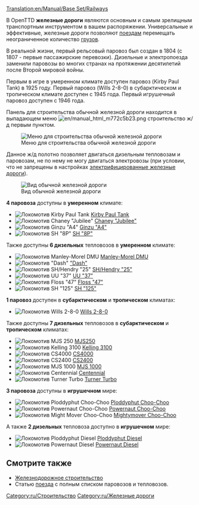 [[Translation:en/Manual/Base Set/Railways]]
{{ru/Типы железных дорог}}

В OpenTTD '''железные дороги''' являются основным и самым зрелищным транспортным инструментом в вашем распоряжении. Универсальные и эффективные, железные дороги позволяют [[ru/Manual/Поезда|поездам]] перемещать неограниченное количество [[ru/Manual/Груз|грузов]].

В реальной жизни, первый рельсовый паровоз был создан в 1804 (с 1807 - первые пассажирские перевозки). Дизельные и электропоезда  заменили паровозы во многих странах на протяжении десятилетий после Второй мировой войны.

Первым в игре в умеренном климате доступен паровоз (Kirby Paul Tank) в 1925 году. Первый паровоз (Wills 2-8-0) в субарктическом и тропическом климате доступен с 1945 года. Первый игрушечный паровоз доступен с 1946 года.

Панель для строительства обычной железной дороги находится в выпадающем меню [[File:en/manual html m772c5b23.png]] строительство ж/д первым пунктом.

[[File:ru/Openttd-rail1.png|none|Меню для строительства обычной железной дороги]]

Данное ж/д полотно позволяет двигаться дизельным тепловозам и паровозам, не по нему не могу двигаться электровозы (при условии, что не запрещены в настройках [[ru/Manual/Base Set/Электрифицированные железные дороги|электрифицированные железные дороги]]).

[[File:en/Railway.png|none|frame|Вид обычной железной дороги]]

'''4 паровоза''' доступны в '''умеренном''' климате:
*[[File:en/Kirbypaultank.png|Локомотив Kirby Paul Tank]] [[ru/Manual/Base Set/Trains/Kirby Paul Tank|Kirby Paul Tank]]
*[[File:en/Chaneyjubilee.png|Локомотив Chaney "Jubilee"]] [[ru/Manual/Base Set/Trains/Chaney "Jubilee"|Chaney "Jubilee"]]
*[[File:en/Ginzua4.png|Локомотив Ginzu "A4"]] [[ru/Manual/Base Set/Trains/Ginzu "A4"|Ginzu "A4"]]
*[[File:en/Sh8p.png|Локомотив SH "8P"]] [[ru/Manual/Base Set/Trains/SH "8P"|SH "8P"]]
Также доступны '''6 дизельных''' тепловозов в '''умеренном''' климате:
*[[File:en/Manleymoreldmu.png|Локомотив Manley-Morel DMU]] [[ru/Manual/Base Set/Trains/Manley-Morel DMU|Manley-Morel DMU]]
*[[File:en/Dash.png|Локомотив "Dash"]] [[ru/Manual/Base Set/Trains/Dash|"Dash"]]
*[[File:en/Shhendry25.png|Локомотив SH/Hendry "25"]] [[ru/Manual/Base Set/Trains/SH/Hendry "25"|SH/Hendry "25"]]
*[[File:en/Uu37.png|Локомотив UU "37"]] [[ru/Manual/Base Set/Trains/UU "37"|UU "37"]]
*[[File:en/Floss47.png|Локомотив Floss "47"]] [[ru/Manual/Base Set/Trains/Floss "47"|Floss "47"]]
*[[File:en/Sh125.png|Локомотив SH "125"]] [[ru/Manual/Base Set/Trains/SH "125"|SH "125"]]

'''1 паровоз''' доступен в '''субарктическом''' и '''тропическом''' климатах:
*[[File:en/Wills280.png|Локомотив Wills 2-8-0]] [[ru/Manual/Base Set/Trains/Wills 2-8-0|Wills 2-8-0]]
Также доступны '''7 дизельных''' тепловозов в '''субарктическом''' и '''тропическом''' климатах:
*[[File:en/Mjs250.png|Локомотив MJS 250]] [[ru/Manual/Base Set/Trains/MJS250|MJS250]]
*[[File:en/Kelling3100.png|Локомотив Kelling 3100]] [[ru/Manual/Base Set/Trains/Kelling 3100|Kelling 3100]]
*[[File:en/Cs4000.png|Локомотив CS4000]] [[ru/Manual/Base Set/Trains/CS4000|CS4000]]
*[[File:en/Cs2400.png|Локомотив CS2400]] [[ru/Manual/Base Set/Trains/CS2400|CS2400]]
*[[File:en/Mjs1000.png|Локомотив MJS 1000]] [[ru/Manual/Base Set/Trains/MJS 1000|MJS 1000]]
*[[File:en/Centennial.png|Локомотив Centennial]] [[ru/Manual/Base Set/Trains/Centennial|Centennial]]
*[[File:en/Turnerturbo.png|Локомотив Turner Turbo]] [[ru/Manual/Base Set/Trains/Turner Turbo|Turner Turbo]]

'''3 паровоза''' доступны в '''игрушечном''' мире:
*[[File:en/Ploddyphutchoochoo.png|Локомотив Ploddyphut Choo-Choo]] [[ru/Manual/Base Set/Trains/Ploddyphut Choo-Choo|Ploddyphut Choo-Choo]]
*[[File:en/Powernautchoochoo.png|Локомотив Powernaut Choo-Choo]] [[ru/Manual/Base Set/Trains/Powernaut Choo-Choo|Powernaut Choo-Choo]]
*[[File:en/Mightymoverchoochoo.png|Локомотив Might Mover Choo-Choo]] [[ru/Manual/Base Set/Trains/Mightymover Choo-Choo|Mightymover Choo-Choo]]
А также '''2 дизельных''' тепловоза доступно в '''игрушечном''' мире:
*[[File:en/Ploddyphutdiesel.png|Локомотив Ploddyphut Diesel]] [[ru/Manual/Base Set/Trains/Ploddyphut Diesel|Ploddyphut Diesel]]
*[[File:en/Powernautdiesel.png|Локомотив Powernaut Diesel]] [[ru/Manual/Base Set/Trains/Powernaut Diesel|Powernaut Diesel]]

==Смотрите также==
*[[ru/Manual/Железнодорожное строительство|Железнодорожное строительство]]
*Статью [[ru/Manual/Поезда|поезда]] с полным списком паровозов и тепловозов.

[[Category:ru/Строительство]]
[[Category:ru/Железные дороги]]